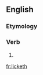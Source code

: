 ==English==

===Etymology===
{{suffix|en|lick|eth}}

===Verb===
{{head|en|verb form}}

# {{en-archaic third-person singular of|lick}}

[[fr:licketh]]